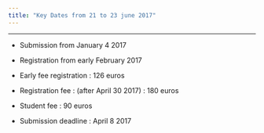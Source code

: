 ```yaml
---
title: "Key Dates from 21 to 23 june 2017"
---
```


* * *


- Submission from January 4 2017

- Registration from early February 2017

- Early fee registration : 126 euros 

- Registration fee :  (after April 30 2017)  : 180 euros

- Student fee : 90 euros

- Submission deadline  : April 8 2017
